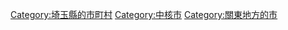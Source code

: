 {{DEFAULTSORT:Kawagoe-shi}}
[[Category:埼玉縣的市町村|Category:埼玉縣的市町村]]
[[Category:中核市|Category:中核市]]
[[Category:關東地方的市|Category:關東地方的市]]